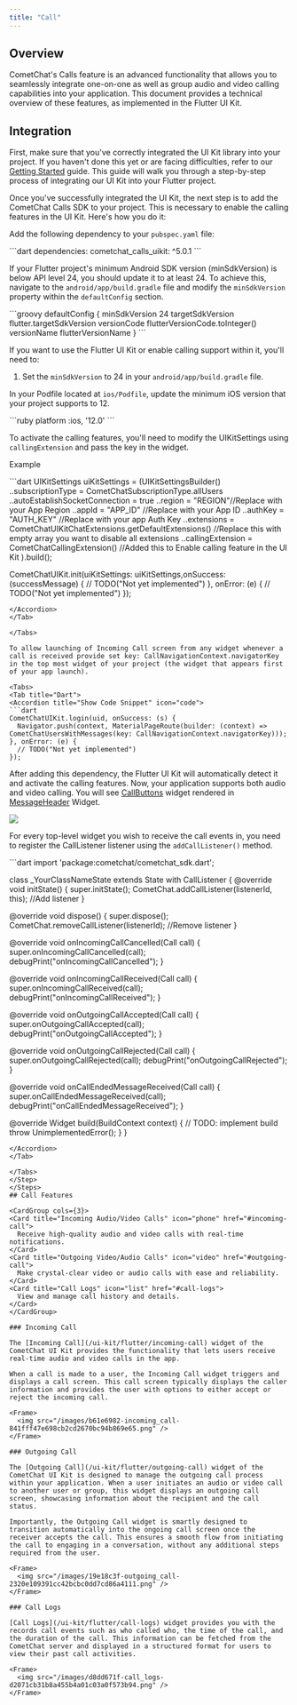 ```yaml
---
title: "Call"
---
```


## Overview

CometChat's Calls feature is an advanced functionality that allows you to seamlessly integrate one-on-one as well as group audio and video calling capabilities into your application. This document provides a technical overview of these features, as implemented in the Flutter UI Kit.

## Integration

First, make sure that you've correctly integrated the UI Kit library into your project. If you haven't done this yet or are facing difficulties, refer to our [Getting Started](/ui-kit/flutter/getting-started) guide. This guide will walk you through a step-by-step process of integrating our UI Kit into your Flutter project.

Once you've successfully integrated the UI Kit, the next step is to add the CometChat Calls SDK to your project. This is necessary to enable the calling features in the UI Kit. Here's how you do it:
<Steps>
<Step title="Add Dependency">

Add the following dependency to your `pubspec.yaml` file:

<Tabs>
<Tab title="Dart">
```dart
dependencies:
  cometchat_calls_uikit: ^5.0.1
```

</Tab>

</Tabs>
</Step>
<Step title="Update build.gradle">

If your Flutter project's minimum Android SDK version (minSdkVersion) is below API level 24, you should update it to at least 24. To achieve this, navigate to the `android/app/build.gradle` file and modify the `minSdkVersion` property within the `defaultConfig` section.

<Tabs>
<Tab title="build.gradle">
```groovy
defaultConfig {
    minSdkVersion 24
    targetSdkVersion flutter.targetSdkVersion
    versionCode flutterVersionCode.toInteger()
    versionName flutterVersionName
}
```

</Tab>

</Tabs>

<Note>

If you want to use the Flutter UI Kit or enable calling support within it, you'll need to:

1. Set the `minSdkVersion` to 24 in your `android/app/build.gradle` file.

</Note>
</Step>
<Step title="Update iOS Podfile">

In your Podfile located at `ios/Podfile`, update the minimum iOS version that your project supports to 12.

<Tabs>
<Tab title="DSL">
```ruby
platform :ios, '12.0'
```

</Tab>

</Tabs>
</Step>

<Step title="Modify UIKitSettings">

To activate the calling features, you'll need to modify the UIKitSettings using `callingExtension` and pass the key in the widget.

Example

<Tabs>
<Tab title="Dart">
<Accordion title="Show Code Snippet" icon="code">
```dart
UIKitSettings uiKitSettings = (UIKitSettingsBuilder()
  ..subscriptionType = CometChatSubscriptionType.allUsers
  ..autoEstablishSocketConnection = true
  ..region = "REGION"//Replace with your App Region
  ..appId = "APP_ID" //Replace with your App ID
  ..authKey = "AUTH_KEY" //Replace with your app Auth Key
  ..extensions = CometChatUIKitChatExtensions.getDefaultExtensions() //Replace this with empty array you want to disable all extensions
  ..callingExtension = CometChatCallingExtension() //Added this to Enable calling feature in the UI Kit
).build();

CometChatUIKit.init(uiKitSettings: uiKitSettings,onSuccess: (successMessage) {
  // TODO("Not yet implemented")
}, onError: (e) {
  // TODO("Not yet implemented")
});
```
</Accordion>
</Tab>

</Tabs>

To allow launching of Incoming Call screen from any widget whenever a call is received provide set key: CallNavigationContext.navigatorKey in the top most widget of your project (the widget that appears first of your app launch).

<Tabs>
<Tab title="Dart">
<Accordion title="Show Code Snippet" icon="code">
```dart
CometChatUIKit.login(uid, onSuccess: (s) {
  Navigator.push(context, MaterialPageRoute(builder: (context) => CometChatUsersWithMessages(key: CallNavigationContext.navigatorKey)));
}, onError: (e) {
  // TODO("Not yet implemented")
});
```
</Accordion>
</Tab>

</Tabs>

After adding this dependency, the Flutter UI Kit will automatically detect it and activate the calling features. Now, your application supports both audio and video calling. You will see [CallButtons](/ui-kit/flutter/call-buttons) widget rendered in [MessageHeader](/ui-kit/flutter/message-header) Widget.

<Frame>
  <img src="/images/aba6b85c-calling-379553de1c8a251a0e96532c591cf8c6.png" />
</Frame>
</Step>
<Step title="Listeners">

For every top-level widget you wish to receive the call events in, you need to register the CallListener listener using the `addCallListener()` method.

<Tabs>
<Tab title="Dart">
<Accordion title="Show Code Snippet" icon="code">
```dart
import 'package:cometchat/cometchat_sdk.dart';

class _YourClassNameState extends State<YourClassName> with CallListener {
  @override
  void initState() {
    super.initState();
    CometChat.addCallListener(listenerId, this); //Add listener
  }

  @override
  void dispose() {
    super.dispose();
    CometChat.removeCallListener(listenerId); //Remove listener
  }

  @override
  void onIncomingCallCancelled(Call call) {
    super.onIncomingCallCancelled(call);
    debugPrint("onIncomingCallCancelled");
  }

  @override
  void onIncomingCallReceived(Call call) {
    super.onIncomingCallReceived(call);
    debugPrint("onIncomingCallReceived");
  }

  @override
  void onOutgoingCallAccepted(Call call) {
    super.onOutgoingCallAccepted(call);
    debugPrint("onOutgoingCallAccepted");
  }

  @override
  void onOutgoingCallRejected(Call call) {
    super.onOutgoingCallRejected(call);
    debugPrint("onOutgoingCallRejected");
  }

  @override
  void onCallEndedMessageReceived(Call call) {
    super.onCallEndedMessageReceived(call);
    debugPrint("onCallEndedMessageReceived");
  }

  @override
  Widget build(BuildContext context) {
    // TODO: implement build
    throw UnimplementedError();
  }
}
```
</Accordion>
</Tab>

</Tabs>
</Step>
</Steps>
## Call Features

<CardGroup cols={3}>
<Card title="Incoming Audio/Video Calls" icon="phone" href="#incoming-call">
  Receive high-quality audio and video calls with real-time notifications.
</Card>
<Card title="Outgoing Video/Audio Calls" icon="video" href="#outgoing-call">
  Make crystal-clear video or audio calls with ease and reliability.
</Card>
<Card title="Call Logs" icon="list" href="#call-logs">
  View and manage call history and details.
</Card>
</CardGroup>

### Incoming Call

The [Incoming Call](/ui-kit/flutter/incoming-call) widget of the CometChat UI Kit provides the functionality that lets users receive real-time audio and video calls in the app.

When a call is made to a user, the Incoming Call widget triggers and displays a call screen. This call screen typically displays the caller information and provides the user with options to either accept or reject the incoming call.

<Frame>
  <img src="/images/b61e6982-incoming_call-841fff47e698cb2cd2670bc94b869e65.png" />
</Frame>

### Outgoing Call

The [Outgoing Call](/ui-kit/flutter/outgoing-call) widget of the CometChat UI Kit is designed to manage the outgoing call process within your application. When a user initiates an audio or video call to another user or group, this widget displays an outgoing call screen, showcasing information about the recipient and the call status.

Importantly, the Outgoing Call widget is smartly designed to transition automatically into the ongoing call screen once the receiver accepts the call. This ensures a smooth flow from initiating the call to engaging in a conversation, without any additional steps required from the user.

<Frame>
  <img src="/images/19e18c3f-outgoing_call-2320e109391cc42bcbc0dd7cd86a4111.png" />
</Frame>

### Call Logs

[Call Logs](/ui-kit/flutter/call-logs) widget provides you with the records call events such as who called who, the time of the call, and the duration of the call. This information can be fetched from the CometChat server and displayed in a structured format for users to view their past call activities.

<Frame>
  <img src="/images/d8dd671f-call_logs-d2071cb31b8a455b4a01c03a0f573b94.png" />
</Frame>
